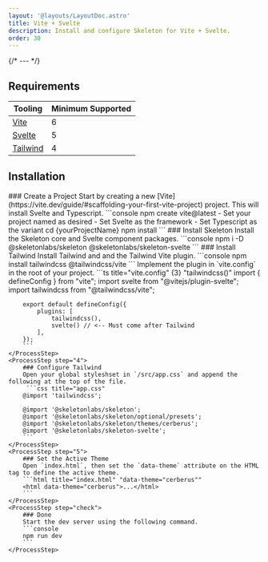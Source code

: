 ```yaml
---
layout: '@layouts/LayoutDoc.astro'
title: Vite + Svelte
description: Install and configure Skeleton for Vite + Svelte.
order: 30
---
```




{/* --- */}

## Requirements

| Tooling                              | Minimum Supported |
| ------------------------------------ | ----------------- |
| [Vite](https://vite.dev/)            | 6                 |
| [Svelte](https://svelte.dev/)        | 5                 |
| [Tailwind](https://tailwindcss.com/) | 4                 |

## Installation

<Process>
    <ProcessStep step="1">
        ### Create a Project
        Start by creating a new [Vite](https://vite.dev/guide/#scaffolding-your-first-vite-project) project. This will install Svelte and Typescript.
        ```console
        npm create vite@latest
			- Set your project named as desired
			- Set Svelte as the framework
			- Set Typescript as the variant
		cd {yourProjectName}
		npm install
        ```
    </ProcessStep>
    <ProcessStep step="2">
       ### Install Skeleton
        Install the Skeleton core and Svelte component packages.
        ```console
        npm i -D @skeletonlabs/skeleton @skeletonlabs/skeleton-svelte
        ```
    </ProcessStep>
    <ProcessStep step="3">
        ### Install Tailwind
        Install Tailwind and and the Tailwind Vite plugin.
        ```console
        npm install tailwindcss @tailwindcss/vite
        ```
		Implement the plugin in `vite.config` in the root of your project.
		```ts title="vite.config" {3} "tailwindcss()"
		import { defineConfig } from "vite";
		import svelte from "@vitejs/plugin-svelte";
		import tailwindcss from "@tailwindcss/vite";

    	export default defineConfig({
    		plugins: [
    			tailwindcss(),
    			svelte() // <-- Must come after Tailwind
    		],
    	});
    	```
    </ProcessStep>
    <ProcessStep step="4">
        ### Configure Tailwind
    	Open your global styleshset in `/src/app.css` and append the following at the top of the file.
         ```css title="app.css"
        @import 'tailwindcss';

        @import '@skeletonlabs/skeleton';
        @import '@skeletonlabs/skeleton/optional/presets';
        @import '@skeletonlabs/skeleton/themes/cerberus';
        @import '@skeletonlabs/skeleton-svelte';
        ```
    </ProcessStep>
    <ProcessStep step="5">
        ### Set the Active Theme
        Open `index.html`, then set the `data-theme` attribute on the HTML tag to define the active theme.
        ```html title="index.html" "data-theme="cerberus""
        <html data-theme="cerberus">...</html>
        ```
    </ProcessStep>
    <ProcessStep step="check">
        ### Done
        Start the dev server using the following command.
    	```console
        npm run dev
        ```
    </ProcessStep>

</Process>
